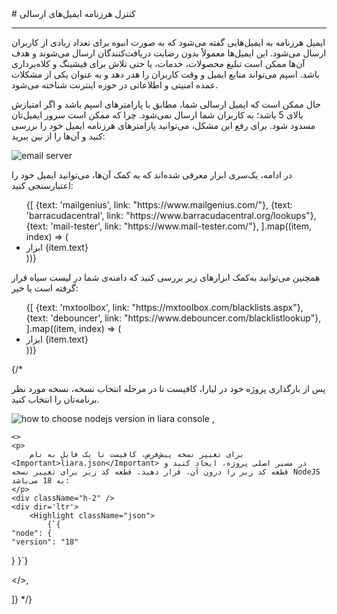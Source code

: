 

<Layout>
<Head>
<title>مستندات کنترل هرزنامه ایمیل‌های ارسالی در ایمیل سرور - لیارا</title>
<meta property="og:title" content="مستندات خدمات رایانش ابری لیارا" />
<meta property="og:description" content="مستندات نحوه کنترل هرزنامه ایمیل‌های ارسالی در ایمیل‌سرور"  />
</Head>
# کنترل هرزنامه ایمیل‌های ارسالی
<hr className="mb-2" />

ایمیل هرزنامه به ایمیل‌هایی گفته می‌شود که به صورت انبوه برای تعداد زیادی از کاربران ارسال می‌شود. این ایمیل‌ها معمولاً بدون رضایت دریافت‌کنندگان ارسال می‌شوند و هدف آن‌ها ممکن است تبلیغ محصولات، خدمات، یا حتی تلاش برای فیشینگ و کلاه‌برداری باشد. اسپم می‌تواند منابع ایمیل و وقت کاربران را هدر دهد و به عنوان یکی از مشکلات عمده امنیتی و اطلاعاتی در حوزه اینترنت شناخته می‌شود.

حال ممکن است که ایمیل ارسالی شما، مطابق با پارامترهای اسپم باشد و اگر امتیازش بالای 5 باشد؛ به کاربران شما ارسال نمی‌شود. چرا که ممکن است سرور ایمیل‌تان مسدود شود. برای رفع این مشکل، می‌توانید پارامترهای هرزنامه ایمیل خود را بررسی کنید و آن‌ها را از بین ببرید:

<div className="h-4" />
<img src="https://media.liara.ir/docs/why-it-is-spam.png" alt="email server" />
<div className="h-4" />

در ادامه، یک‌سری ابزار معرفی شده‌اند که به کمک آن‌ها، می‌توانید ایمیل خود را اعتبارسنجی کنید:
 <ul className="pr-4">
  {[
    {text: 'mailgenius', link: "https://www.mailgenius.com/"},
    {text: 'barracudacentral', link: "https://www.barracudacentral.org/lookups"},
    {text: 'mail-tester', link: "https://www.mail-tester.com/"},
  ].map((item, index) => (
    <li
      key={index}
      style={{
        textDecorationColor: "#9ca3af"
      }}
    >
    <Link href={item.link} className="text-[#2196f3] ">
        ابزار {item.text}
    </Link>
    </li>
  ))}
</ul>

<div className="h-4" />

همچنین می‌توانید  به‌کمک ابزارهای زیر بررسی کنید که دامنه‌ی شما در لیست سیاه قرار گرفته است یا خیر:

 <ul className="pr-4">
  {[
    {text: 'mxtoolbox', link: "https://mxtoolbox.com/blacklists.aspx"},
    {text: 'debouncer', link: "https://www.debouncer.com/blacklistlookup"},
  ].map((item, index) => (
    <li
      key={index}
      style={{
        textDecorationColor: "#9ca3af"
      }}
    >
    <Link href={item.link} className="text-[#2196f3] ">
        ابزار {item.text}
    </Link>
    </li>
  ))}
</ul>
{/* 
<Section id="change-default-version" title="تغییر نسخه پیش‌فرض" />
<Tabs 
    tabs={["Liara Console", "Liara CLI"]} 
    content={[
    <>
    <p>پس از بارگذاری پروژه خود در لیارا، کافیست تا در مرحله انتخاب نسخه، نسخه مورد نظر برنامه‌تان را انتخاب کنید.</p>
    <img src="https://media.liara.ir/docs/choose-nodejs-version.png" alt="how to choose nodejs version in liara console" />
    </>,

    <>
    <p>
        برای تغییر نسخه پیش‌فرض، کافیست تا یک فایل به نام <Important>liara.json</Important> در مسیر اصلی پروژه، ایجاد کنید و قطعه کد زیر را درون آن، قرار دهید. قطعه کد زیر برای تغییر نسخه NodeJS به 18 می‌باشد:
    </p>
    <div className="h-2" />
    <div dir='ltr'>
        <Highlight className="json">
            {`{
    "node": {
    "version": "18"
  }
}`}
        </Highlight>
    </div>
    <div className="h-2" />
    </>,

]}  */}


</Layout>